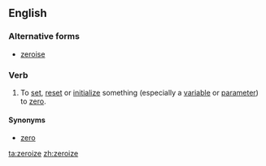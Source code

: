 ==English==

===Alternative forms===
* [[zeroise]]

===Verb===
{{en-verb|zeroiz}}

# {{label|en|nonstandard}} To [[set]], [[reset]] or [[initialize]] something (especially a [[variable]] or [[parameter]]) to [[zero]].

====Synonyms====
* [[zero]]

[[ta:zeroize]]
[[zh:zeroize]]